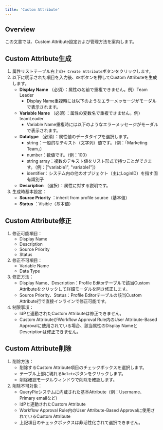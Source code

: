 ```yaml
---
title: 'Custom Attribute'
---
```


## Overview

この文書では、Custom Attribute設定および管理方法を案内します。

## Custom Attribute生成

1. 属性リストテーブル右上の`+ Create Attribute`ボタンをクリックします。
2. 以下に明示された項目を入力後、`OK`ボタンを押してCustom Attributeを生成します。
    *  **Display Name**  （必須）：属性の名前で重複できません。例）Team Leader
        * Display Name重複時には以下のようなエラーメッセージがモーダルで表示されます。
    *  **Variable Name**  （必須）：属性の変数名で重複できません。例）teamLeader
        * Variable Name重複時には以下のようなエラーメッセージがモーダルで表示されます。
    *  **Datatype**  （必須）：属性値のデータタイプを選択します。
        * string：一般的なテキスト（文字列）値です。（例：「Marketing Team」）
        * number：数値です。（例：100）
        * string array：複数のテキスト値をリスト形式で持つことができます。（例：["variable1", "variable1"]）
        * identifier：システム内の他のオブジェクト（主にLoginID）を指す固有識別子
    *  **Description**  （選択）：属性に対する説明です。
3. 生成時基本設定：
    *  **Source Priority** ：inherit from profile source（基本値）
    *  **Status** ：Visible（基本値）

## Custom Attribute修正

1. 修正可能項目：
    * Display Name
    * Description
    * Source Priority
    * Status
2. 修正不可項目：
    * Variable Name
    * Data Type
3. 修正方法：
    * Display Name、Description：Profile Editorテーブルで該当Custom Attributeをクリックして詳細モーダルを開き修正します。
    * Source Priority、Status：Profile Editorテーブルの該当Custom Attribute行で直接インラインで修正可能です。
4. 制限事項：
    * IdPと連動されたCustom Attributeは修正できません。
    * Custom AttributeがWorkflow Approval Rule内のUser Attribute-Based Approvalに使用されている場合、該当属性のDisplay NameとDescriptionは修正できません。

## Custom Attribute削除

1. 削除方法：
    * 削除するCustom Attribute項目のチェックボックスを選択します。
    * テーブル上部に現れる`Delete`ボタンをクリックします。
    * 削除確認モーダルウィンドウで削除を確認します。
2. 削除不可対象：
    * QueryPieシステムに内蔵された基本Attribute（例：Username、Primary emailなど）
    * IdPと連動されたCustom Attribute
    *  Workflow Approval Rule内のUser Attribute-Based Approvalに使用されているCustom Attribute
    * 上記項目のチェックボックスは非活性化されて選択できません。
